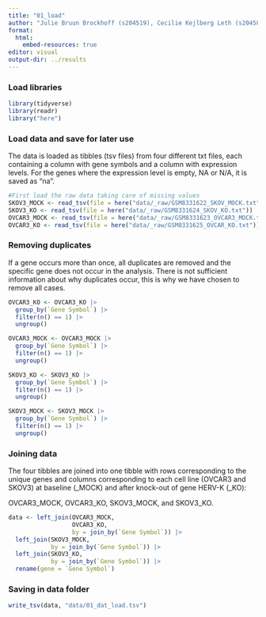 ```yaml
---
title: "01_load"
author: "Julie Bruun Brockhoff (s204519), Cecilie Kejlberg Leth (s204584), Amalie Drud Nielsen (s204560), Chrysillis Hellemann Polhaus (s153664), Lise Lotte Eriksen (s154123)"
format: 
  html:
    embed-resources: true
editor: visual
output-dir: ../results
---
```


### Load libraries

```r
library(tidyverse)
library(readr)
library("here")
```

### Load data and save for later use

The data is loaded as tibbles (tsv files) from four different txt files, each containing a column with gene symbols and a column with expression levels. For the genes where the expression level is empty, NA or N/A, it is saved as "na".

```r
#First load the raw data taking care of missing values 
SKOV3_MOCK <- read_tsv(file = here("data/_raw/GSM8331622_SKOV_MOCK.txt"))
SKOV3_KO <- read_tsv(file = here("data/_raw/GSM8331624_SKOV_KO.txt"))
OVCAR3_MOCK <- read_tsv(file = here("data/_raw/GSM8331623_OVCAR3_MOCK.txt")) 
OVCAR3_KO <- read_tsv(file = here("data/_raw/GSM8331625_OVCAR_KO.txt")) 
```

### Removing duplicates

If a gene occurs more than once, all duplicates are removed and the specific gene does not occur in the analysis. There is not sufficient information about why duplicates occur, this is why we have chosen to remove all cases.

```r
OVCAR3_KO <- OVCAR3_KO |>
  group_by(`Gene Symbol`) |> 
  filter(n() == 1) |> 
  ungroup()

OVCAR3_MOCK <- OVCAR3_MOCK |>
  group_by(`Gene Symbol`) |>
  filter(n() == 1) |>
  ungroup()

SKOV3_KO <- SKOV3_KO |>
  group_by(`Gene Symbol`) |>
  filter(n() == 1) |>
  ungroup()

SKOV3_MOCK <- SKOV3_MOCK |>
  group_by(`Gene Symbol`) |>
  filter(n() == 1) |>
  ungroup()
```

### Joining data

The four tibbles are joined into one tibble with rows corresponding to the unique genes and columns corresponding to each cell line (OVCAR3 and SKOV3) at baseline (\_MOCK) and after knock-out of gene HERV-K (\_KO):

OVCAR3_MOCK, OVCAR3_KO, SKOV3_MOCK, and SKOV3_KO.

```r
data <- left_join(OVCAR3_MOCK,
                  OVCAR3_KO, 
                  by = join_by(`Gene Symbol`)) |> 
  left_join(SKOV3_MOCK, 
            by = join_by(`Gene Symbol`)) |> 
  left_join(SKOV3_KO, 
            by = join_by(`Gene Symbol`)) |> 
  rename(gene = `Gene Symbol`)
```

### Saving in data folder

```r
write_tsv(data, "data/01_dat_load.tsv")
```
